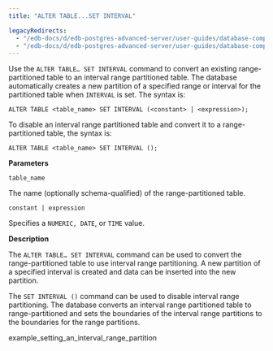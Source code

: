```yaml
---
title: "ALTER TABLE...SET INTERVAL"

legacyRedirects:
  - "/edb-docs/d/edb-postgres-advanced-server/user-guides/database-compatibility-table-partitioning-guide/13/alter_table_set_interval.html"
  - "/edb-docs/d/edb-postgres-advanced-server/user-guides/database-compatibility-table-partitioning-guide/latest/alter_table_set_interval.html"
---
```


<div id="alter_table_set_interval" class="registered_link"></div>

Use the `ALTER TABLE… SET INTERVAL` command to convert an existing range-partitioned table to an interval range partitioned table. The database automatically creates a new partition of a specified range or interval for the partitioned table when `INTERVAL` is set. The syntax is:

```text
ALTER TABLE <table_name> SET INTERVAL (<constant> | <expression>);
```

To disable an interval range partitioned table and convert it to a range-partitioned table, the syntax is:

```text
ALTER TABLE <table_name> SET INTERVAL ();
```

**Parameters**

`table_name`

 The name (optionally schema-qualified) of the range-partitioned table.

`constant | expression`

 Specifies a `NUMERIC, DATE`, or `TIME` value.

**Description**

The `ALTER TABLE… SET INTERVAL` command can be used to convert the range-partitioned table to use interval range partitioning. A new partition of a specified interval is created and data can be inserted into the new partition.

The `SET INTERVAL ()` command can be used to disable interval range partitioning. The database converts an interval range partitioned table to range-partitioned and sets the boundaries of the interval range partitions to the boundaries for the range partitions.

<div class="toctree" maxdepth="3">

example_setting_an_interval_range_partition

</div>
